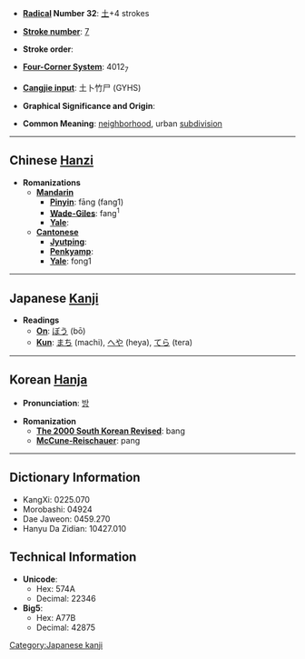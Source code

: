 * '''[[Wiktionary:Chinese radical index| Radical]] Number 32''': [[Wiktionary:Chinese radical index 土|土]]+4 strokes

* '''[[Wiktionary:Chinese total strokes index|Stroke number]]''': [[Wiktionary:Chinese total strokes index 7|7]]

* '''Stroke order''': 

* '''[[Wiktionary:Chinese four corner index|Four-Corner System]]''': 4012<sub>7</sub>

* '''[[Wiktionary:Chinese Cangjie index|Cangjie input]]''': 土卜竹尸 (GYHS)

* '''Graphical Significance and Origin''': 

* '''Common Meaning''': [[neighborhood]], urban [[subdivision]]

----

== Chinese [[Hanzi]] ==

* '''Romanizations'''
** '''[[Mandarin]]'''
*** '''[[Pinyin]]''': fāng (fang1)
*** '''[[Wade-Giles]]''': fang<sup>1</sup>
*** '''[[Yale]]''': 
** '''[[Cantonese]]'''
*** '''[[Jyutping]]''':
*** '''[[Penkyamp]]''': 
*** '''[[Yale]]''': fong1
 

----

== Japanese [[Kanji]] ==

* '''Readings'''
** '''[[On]]''': [[ぼう]] (bō)
** '''[[Kun]]''': [[まち]] (machi), [[へや]] (heya), [[てら]] (tera)


----

== Korean [[Hanja]] ==

* '''Pronunciation''': [[방]]

* '''Romanization'''
** '''[[The 2000 South Korean Revised Romanization|The 2000 South Korean Revised]]''': bang
** '''[[McCune-Reischauer]]''': pang

----

== Dictionary Information ==

* KangXi: 0225.070
* Morobashi: 04924
* Dae Jaweon: 0459.270
* Hanyu Da Zidian: 10427.010

== Technical Information ==

* '''Unicode''':
** Hex: 574A
** Decimal: 22346
* '''Big5''':
** Hex: A77B
** Decimal: 42875

[[Category:Japanese kanji]]